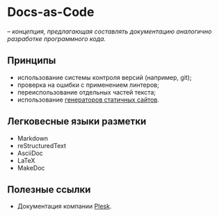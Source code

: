 # Docs-as-Code

*– концепция, предлагающая составлять документацию аналогично разработке программного кода.*

## Принципы

- использование системы контроля версий (например, git);
- проверка на ошибки с применением линтеров;
- переиспользование отдельных частей текста;
- использование [генераторов статичных сайтов](https://jamstack.org/generators/).

## Легковесные языки разметки

- Markdown
- reStructuredText
- AsciiDoc
- LaTeX
- MakeDoc

## Полезные ссылки

- Документация компании [Plesk](https://docs.plesk.com/ru-RU/obsidian/).